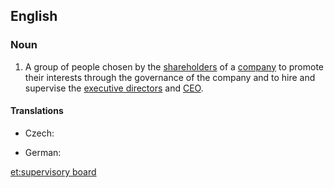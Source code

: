 ==English==
{{wikipedia}}

===Noun===
{{en-noun|head=[[supervisory]] [[board]]}}

# A group of people chosen by the [[shareholder]]s of a [[company]] to promote their interests through the governance of the company and to hire and supervise the [[executive director]]s and [[CEO]].

====Translations====
{{trans-top|group}}
* Czech: {{t|cs|dozorčí rada|f}}
{{trans-mid}}
* German: {{t+|de|Aufsichtsrat|m}}
{{trans-bottom}}

[[et:supervisory board]]